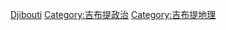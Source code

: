 {{Catmore}}

[[Category:非洲國家行政區劃|Djibouti]]
[[Category:吉布提政治|Category:吉布提政治]]
[[Category:吉布提地理|Category:吉布提地理]]